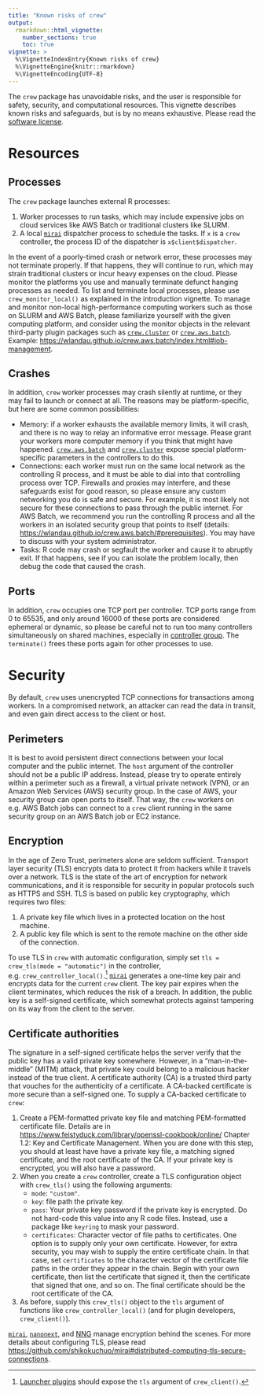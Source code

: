 ```yaml
---
title: "Known risks of crew"
output:
  rmarkdown::html_vignette:
    number_sections: true
    toc: true
vignette: >
  %\VignetteIndexEntry{Known risks of crew}
  %\VignetteEngine{knitr::rmarkdown}
  %\VignetteEncoding{UTF-8}
---
```


The `crew` package has unavoidable risks, and the user is responsible for safety, security, and computational resources. This vignette describes known risks and safeguards, but is by no means exhaustive. Please read the [software license](https://wlandau.github.io/crew/LICENSE.html).

# Resources

## Processes

The `crew` package launches external R processes:

1. Worker processes to run tasks, which may include expensive jobs on cloud services like AWS Batch or traditional clusters like SLURM.
2. A local [`mirai`](https://github.com/shikokuchuo/mirai) dispatcher process to schedule the tasks. If `x` is a `crew` controller, the process ID of the dispatcher is `x$client$dispatcher`.

In the event of a poorly-timed crash or network error, these processes may not terminate properly. If that happens, they will continue to run, which may strain traditional clusters or incur heavy expenses on the cloud. Please monitor the platforms you use and manually terminate defunct hanging processes as needed. To list and terminate local processes, please use `crew_monitor_local()` as explained in the introduction vignette. To manage and monitor non-local high-performance computing workers such as those on SLURM and AWS Batch, please familiarize yourself with the given computing platform, and consider using the monitor objects in the relevant third-party plugin packages such as [`crew.cluster`](https://wlandau.github.io/crew.cluster/) or [`crew.aws.batch`](https://wlandau.github.io/crew.aws.batch/). Example: <https://wlandau.github.io/crew.aws.batch/index.html#job-management>.

## Crashes

In addition, `crew` worker processes may crash silently at runtime, or they may fail to launch or connect at all. The reasons may be platform-specific, but here are some common possibilities:

* Memory: if a worker exhausts the available memory limits, it will crash, and there is no way to relay an informative error message. Please grant your workers more computer memory if you think that might have happened. [`crew.aws.batch`](https://wlandau.github.io/crew.aws.batch/) and [`crew.cluster`](https://wlandau.github.io/crew.cluster/) expose special platform-specific parameters in the controllers to do this.
* Connections: each worker must run on the same local network as the controlling R process, and it must be able to dial into that controlling process over TCP. Firewalls and proxies may interfere, and these safeguards exist for good reason, so please ensure any custom networking you do is safe and secure. For example, it is most likely not secure for these connections to pass through the public internet. For AWS Batch, we recommend you run the controlling R process and all the workers in an isolated security group that points to itself (details: <https://wlandau.github.io/crew.aws.batch/#prerequisites>). You may have to discuss with your system administrator.
* Tasks: R code may crash or segfault the worker and cause it to abruptly exit. If that happens, see if you can isolate the problem locally, then debug the code that caused the crash.

## Ports

In addition, `crew` occupies one TCP port per controller. TCP ports range from 0 to 65535, and only around 16000 of these ports are considered ephemeral or dynamic, so please be careful not to run too many controllers simultaneously on shared machines, especially in [controller group](https://wlandau.github.io/crew/articles/groups.html). The `terminate()` frees these ports again for other processes to use.

# Security

By default, `crew` uses unencrypted TCP connections for transactions among workers. In a compromised network, an attacker can read the data in transit, and even gain direct access to the client or host.

## Perimeters

It is best to avoid persistent direct connections between your local computer and the public internet. The `host` argument of the controller should not be a public IP address. Instead, please try to operate entirely within a perimeter such as a firewall, a virtual private network (VPN), or an Amazon Web Services (AWS) security group. In the case of AWS, your security group can open ports to itself. That way, the `crew` workers on e.g. AWS Batch jobs can connect to a `crew` client running in the same security group on an AWS Batch job or EC2 instance.

## Encryption

In the age of Zero Trust, perimeters alone are seldom sufficient. Transport layer security (TLS) encrypts data to protect it from hackers while it travels over a network. TLS is the state of the art of encryption for network communications, and it is responsible for security in popular protocols such as HTTPS and SSH. TLS is based on public key cryptography, which requires two files:

1. A private key file which lives in a protected location on the host machine.
2. A public key file which is sent to the remote machine on the other side of the connection.

To use TLS in `crew` with automatic configuration, simply set `tls = crew_tls(mode = "automatic")` in the controller, e.g. `crew_controller_local()`.^[[Launcher plugins](https://wlandau.github.io/crew/articles/plugins.html) should expose the `tls` argument of `crew_client()`.] [`mirai`](https://github.com/shikokuchuo/mirai) generates a one-time key pair and encrypts data for the current `crew` client. The key pair expires when the client terminates, which reduces the risk of a breach. In addition, the public key is a self-signed certificate, which somewhat protects against tampering on its way from the client to the server.

## Certificate authorities

The signature in a self-signed certificate helps the server verify that the public key has a valid private key somewhere. However, in a "man-in-the-middle" (MITM) attack, that private key could belong to a malicious hacker instead of the true client. A certificate authority (CA) is a trusted third party that vouches for the authenticity of a certificate. A CA-backed certificate is more secure than a self-signed one. To supply a CA-backed certificate to `crew`: 

1. Create a PEM-formatted private key file and matching PEM-formatted certificate file. Details are in <https://www.feistyduck.com/library/openssl-cookbook/online/> Chapter 1.2: Key and Certificate Management. When you are done with this step, you should at least have have a private key file, a matching signed certificate, and the root certificate of the CA. If your private key is encrypted, you will also have a password.
2. When you create a `crew` controller, create a TLS configuration object with `crew_tls()` using the following arguments:
    * `mode`: `"custom"`.
    * `key`: file path the private key.
    * `pass`: Your private key password if the private key is encrypted. Do not hard-code this value into any R code files. Instead, use a package like `keyring` to mask your password.
    * `certificates`: Character vector of file paths to certificates. One option is to supply only your own certificate. However, for extra security, you may wish to supply the entire certificate chain. In that case, set `certificates` to the character vector of the certificate file paths in the order they appear in the chain. Begin with your own certificate, then list the certificate that signed it, then the certificate that signed that one, and so on. The final certificate should be the root certificate of the CA.
3. As before, supply this `crew_tls()` object to the `tls` argument of functions like `crew_controller_local()` (and for plugin developers, `crew_client()`).

[`mirai`](https://github.com/shikokuchuo/mirai),  [`nanonext`](https://github.com/shikokuchuo/nanonext), and [NNG](https://nng.nanomsg.org) manage encryption behind the scenes. For more details about configuring TLS, please read <https://github.com/shikokuchuo/mirai#distributed-computing-tls-secure-connections>.
